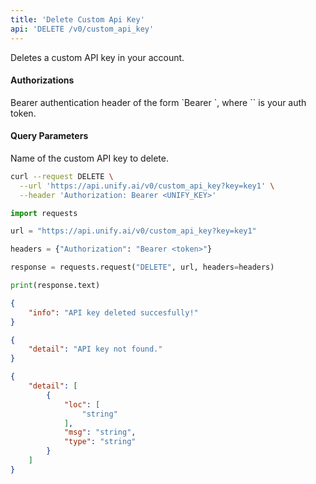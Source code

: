 ```yaml
---
title: 'Delete Custom Api Key'
api: 'DELETE /v0/custom_api_key'
---
```

Deletes a custom API key in your account.

#### Authorizations

<ParamField header="Authorization" type="string" required="true">
  Bearer authentication header of the form `Bearer <token>`, where `<token>` is your auth token.
</ParamField>

#### Query Parameters

<ParamField query="key" type="string" required="true">
Name of the custom API key to delete.
</ParamField>

<RequestExample>

```bash cURL
curl --request DELETE \
  --url 'https://api.unify.ai/v0/custom_api_key?key=key1' \
  --header 'Authorization: Bearer <UNIFY_KEY>'
```

```python Python
import requests

url = "https://api.unify.ai/v0/custom_api_key?key=key1"

headers = {"Authorization": "Bearer <token>"}

response = requests.request("DELETE", url, headers=headers)

print(response.text)
```

</RequestExample>
<ResponseExample>

```json 200
{
    "info": "API key deleted succesfully!"
}
```

```json 404
{
    "detail": "API key not found."
}
```

```json 422
{
    "detail": [
        {
            "loc": [
                "string"
            ],
            "msg": "string",
            "type": "string"
        }
    ]
}
```

</ResponseExample>
